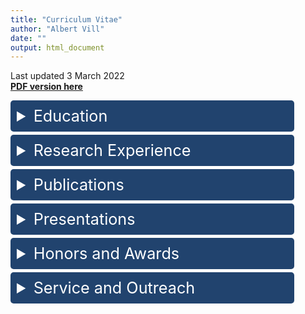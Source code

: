 ```yaml
---
title: "Curriculum Vitae"
author: "Albert Vill"
date: ""
output: html_document
---
```


Last updated 3 March 2022  
[**PDF version here**](/AVill_CV_3March2022.pdf)

<details>
  <summary>Education</summary>

<h4>Bachelor of Science, *Magna Cum Laude* — Gettysburg College</h4>
Biochemistry and Molecular Biology major, 3.70 GPA  
Lincoln Scholar – highest merit-based scholarship awarded

</details>

<details>
  <summary>Research Experience</summary>

<h4>PhD Candidate — Lab of Dr. Ilana Brito, Cornell University</h4>
Designing and implementing methods to quantify changes in the composition and function of the human gut microbiome during perturbation and disease — **Spring 2017 – present**  

<h4>HHMI Summer Research Fellow — Gettysburg College</h4>
Characterizing soil bacteriophages by host range screens and comparative genomics — **Summers 2014 & 2015**

</details>

<details>
  <summary>Publications</summary>

**Vill AC**, Rice EJ, De Vlaminck I, Danko CG, Brito IL. Run-on sequencing
reveals transcriptional dynamics within the human microbiome. **In Review** at *Nature Microbiology*

Kent AG, **Vill AC** <span style="color:red">†</span>, Shi Q, Satlin MJ, Brito IL. [Widespread transfer of mobile antibiotic resistance genes within individual gut microbiomes revealed through bacterial Hi-C.](https://doi.org/10.1038/s41467-020-18164-7) *Nature Communications*. **2020** Sep 1;11(1):4379.

Delesalle VA, **Vill AC**, Tomko BE, Boas K, Burton EA, Guffey AA, Loney R, Simões MS, Tanke NT, Krukonis GP. Comparative genomics of fourteen novel Siphoviridae phages of Bacillus subtilis, including three phages closely related to SPP1. **In Preparation**

Delesalle VA, Tanke NT, **Vill AC**, Krukonis GP. [Testing hypotheses for the presence of tRNA genes in mycobacteriophage genomes.](https://doi.org/10.1080/21597081.2016.1219441) *Bacteriophage*. **2016** Aug 5;6(3):e1219441.

Pope WH, Bowman CA, Russell DA, Jacobs-Sera D, Asai DJ, Cresawn SG, Jacobs WR, Hendrix RW, Lawrence JG, Hatfull GF; **Science Education Alliance Phage Hunters Advancing Genomics and Evolutionary Science** <span style="color:red">‡</span>; Phage Hunters Integrating Research and Education; Mycobacterial Genetics Course. [Whole genome comparison of a large collection of mycobacteriophages reveals a continuum of phage genetic diversity.](https://doi.org/10.7554/elife.06416) *eLife*. **2015** Apr 28;4:e06416.

<span style="color:red">†</span> co-first author  
<span style="color:red">‡</span> consortium member, data contributor

</details>

<details>
  <summary>Presentations</summary>

**Poster** — The Human Microbiome: Ecology and Evolution Symposium  
*Run-on sequencing enables nascent metatranscriptomics of the human microbiome*. **2022** (<span style="color:red">canceled</span>) 

**Poster** — Lake Arrowhead Microbial Genomics Meeting  
*Bacterial nascent transcriptomics with precision run-on sequencing*. **2021** (<span style="color:red">canceled</span>)  

**Poster** — Biomedical Engineering Society Annual Meeting  
*Monitoring the Transfer of Antibiotic Resistance Genes in Patients with Neutropenia using Bacterial Hi-C*. **2019**

</details>

<details>
  <summary>Honors and Awards</summary>

Travel Award Recipient, [Cornell Center for Vertebrate Genomics](https://cvg.cornell.edu/scholars-past.php) — **2022**  

Seed Grant Recipient, [Genomics Innovation Hub](https://www.biotech.cornell.edu/core-facilities-brc/facilities/genomics-innovation-hub) — **2020**  

Distinguished Scholar, [Cornell Center for Vertebrate Genomics](https://cvg.cornell.edu/scholars-past.php) — **2019**  

Honorable Mention, NSF Graduate Research Fellowship — **2018**  

Herzog Teaching Fellow, Gettysburg College — **2015**  

HHMI Summer Research Fellow, Gettysburg College — **2014 & 2015**

</details>

<details>
  <summary>Service and Outreach</summary>
  
Coordinator, [Cornell Center for Vertebrate Genomics Journal Club](https://cvg.cornell.edu/journal-club.php) — **Fall 2021 - Spring 2022**  

Graduate Mentor, [Microbial Friends & Foes Research Experience for non-Cornell Undergraduates](https://cihmid.cornell.edu/academics-programs/undergraduate-programs/mff-reu-microbial-friends-foes-research-experience-for-undergraduates-non-cu-students/) — **Summer 2019**
  
Workshop Facilitator, [4-H Career Explorations](https://nys4-h.org/career-explorations) “Engineering the Microbiome” Focus Program — **June 26-28, 2018**

Graduate Fellow, [Cornell Graduate Student School Outreach Program](https://sites.google.com/view/grasshopratcornell/home) — **Spring 2018**
  
</details>

<style>
details > summary {
  font-size: 1.8em;
  padding: 10px;
  background-color: #21436e;
  border: none;
  box-shadow: 0px 0px 0px #bbbbbb;
  cursor: pointer;
  margin-left: 0%;
  margin-right: 10%;
  margin-top: 0%;
  margin-bottom: 1%;
  color: #FFFFFF;
  border-radius: 5px;
}
</style>
